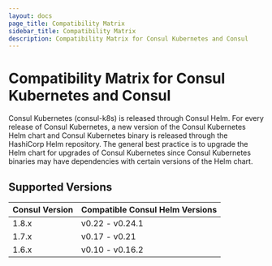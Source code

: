 ```yaml
---
layout: docs
page_title: Compatibility Matrix
sidebar_title: Compatibility Matrix
description: Compatibility Matrix for Consul Kubernetes and Consul
---
```


# Compatibility Matrix for Consul Kubernetes and Consul 

Consul Kubernetes (consul-k8s) is released through Consul Helm. For every release of Consul Kubernetes, a new version of the Consul Kubernetes 
Helm chart and Consul Kubernetes binary is released through the HashiCorp Helm repository. The general best practice is to upgrade
the Helm chart for upgrades of Consul Kubernetes since Consul Kubernetes binaries may have dependencies with certain versions of
the Helm chart. 

## Supported Versions

| Consul Version      | Compatible Consul Helm Versions  |
| ------------------- | -------------------------------- |
| 1.8.x               | v0.22 - v0.24.1                  |
| 1.7.x               | v0.17 - v0.21                    |
| 1.6.x               | v0.10 - v0.16.2                  |
